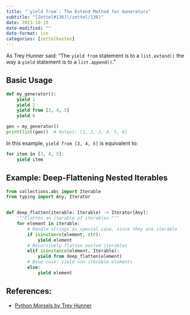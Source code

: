 ```yaml
---
title: "`yield from`: The Extend Method for Generators"
subtitle: "[Zettel#136](/zettel/136)"
date: 2023-10-19
date-modified: ""
date-format: iso
categories: [zettelkasten]
---
```

As Trey Hunner said: "The `yield from` statement is to a `list.extend()` the way a `yield` statement is to a `list.append()`."

## Basic Usage

```python
def my_generator():
    yield 1
    yield 2
    yield from [3, 4, 5]
    yield 6

gen = my_generator()
print(list(gen))  # Output: [1, 2, 3, 4, 5, 6]
```

In this example, `yield from [3, 4, 5]` is equivalent to:

```python
for item in [3, 4, 5]:
    yield item
```

## Example: Deep-Flattening Nested Iterables

```python
from collections.abc import Iterable
from typing import Any, Iterator


def deep_flatten(iterable: Iterable) -> Iterator[Any]:
    """Flatten an iterable of iterables."""
    for element in iterable:
        # Handle strings as special case, since they are iterable
        if isinstance(element, str):
            yield element
        # Recursively flatten nested iterables
        elif isinstance(element, Iterable):
            yield from deep_flatten(element)
        # Base case: yield non-iterable elements
        else:
            yield element

```

## References:

* [Python Morsels by Trey Hunner](https://www.pythonmorsels.com/)
